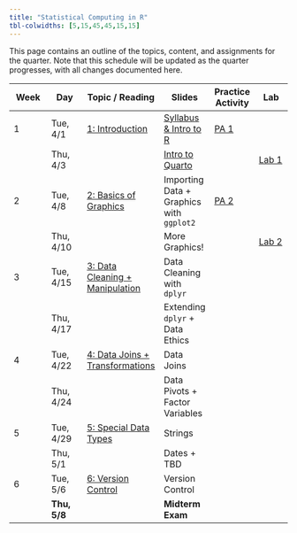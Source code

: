 ```yaml
---
title: "Statistical Computing in R"
tbl-colwidths: [5,15,45,45,15,15]
---
```


This page contains an outline of the topics, content, and assignments for the quarter. Note that this schedule will be updated as the quarter progresses, with all changes documented here.

| Week | Day          | Topic / Reading                                                                                                         | Slides                                                | Practice Activity                   | Lab                                |
|------------|------------|----------------|------------|------------|------------|
| 1    | Tue, 4/1     | [1: Introduction](https://manncz.github.io/stat331-calpoly-text/01-introduction.html)                                   | [Syllabus & Intro to R](slides/week-1/w1-intro-r.qmd) | [PA 1](practice-activities/pa1.qmd) |                                    |
|      | Thu, 4/3     |                                                                                                                         | [Intro to Quarto](slides/week-1/w1-notebooks.qmd)     |                                     | [Lab 1](labs/lab1/lab1-quarto.qmd) |
| 2    | Tue, 4/8     | [2: Basics of Graphics](https://manncz.github.io/stat331-calpoly-text/02-tidy-data-and-basics-of-graphics.html)         | Importing Data + Graphics with `ggplot2`              | [PA 2](practice-activities/pa2.qmd) |                                    |
|      | Thu, 4/10    |                                                                                                                         | More Graphics!                                        |                                     | [Lab 2](labs/lab2/lab2-ggplot.qmd) |
| 3    | Tue, 4/15    | [3: Data Cleaning + Manipulation](https://manncz.github.io/stat331-calpoly-text/03-data-cleaning-and-manipulation.html) | Data Cleaning with `dplyr`                            |                                     |                                    |
|      | Thu, 4/17    |                                                                                                                         | Extending `dplyr` + Data Ethics                       |                                     |                                    |
| 4    | Tue, 4/22    | [4: Data Joins + Transformations](https://manncz.github.io/stat331-calpoly-text/04-data-joins-and-transformations.html) | Data Joins                                            |                                     |                                    |
|      | Thu, 4/24    |                                                                                                                         | Data Pivots + Factor Variables                        |                                     |                                    |
| 5    | Tue, 4/29    | [5: Special Data Types](5%20Special%20Data%20Types)                                                                     | Strings                                               |                                     |                                    |
|      | Thu, 5/1     |                                                                                                                         | Dates + TBD                                           |                                     |                                    |
| 6    | Tue, 5/6     | [6: Version Control](6%20Version%20Control)                                                                             | Version Control                                       |                                     |                                    |
|      | **Thu, 5/8** |                                                                                                                         | **Midterm Exam**                                      |                                     |                                    |
